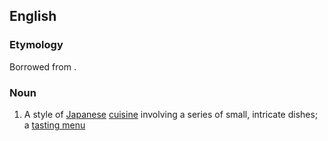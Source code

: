 ==English==

===Etymology===
Borrowed from {{bor|en|ja|懐石|notext=1}}.

===Noun===
{{wikipedia}}
{{en-noun|kaiseki|s}}

# A style of [[Japanese]] [[cuisine]] involving a series of small, intricate dishes; a [[tasting menu]]